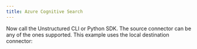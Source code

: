 ```yaml
---
title: Azure Cognitive Search
---
```



<SharedAzureCS />
<SharedAPIKeyURL/>

Now call the Unstructured CLI or Python SDK. The source connector can be any of the ones supported. This example uses the local destination connector:


<CodeGroup>
  <AzureCSAPISh />
  <AzureCSAPIPyV2 />
  <AzureCSAPIPyV1 />
</CodeGroup>


<IndexSchemaSampleMapping />